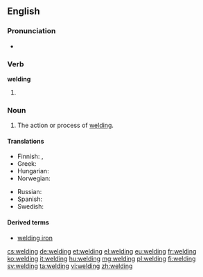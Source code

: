 ==English==
{{wikipedia}}

===Pronunciation===
* {{rhymes|ɛldɪŋ}}

===Verb===
'''welding'''

# {{present participle of|weld}}

===Noun===
{{en-noun}}

# The action or process of [[weld#Verb|welding]].

====Translations====
{{trans-top|action or process of welding}}
* Finnish: {{t-|fi|hitsaaminen}}, {{t-|fi|hitsaus}}
* Greek: {{t+|el|συγκόλληση|f|tr=sygkóllisi}}
* Hungarian: {{t+|hu|hegesztés}}
* Norwegian: {{t-|no|sveising|m}}
{{trans-mid}}
* Russian: {{t+|ru|сварка|f|tr=svárka|sc=Cyrl}}
* Spanish: {{t+|es|soldadura}}
* Swedish: {{t-|sv|svetsning|c}}
{{trans-bottom}}

====Derived terms====
* [[welding iron]]

[[cs:welding]]
[[de:welding]]
[[et:welding]]
[[el:welding]]
[[eu:welding]]
[[fr:welding]]
[[ko:welding]]
[[it:welding]]
[[hu:welding]]
[[mg:welding]]
[[pl:welding]]
[[fi:welding]]
[[sv:welding]]
[[ta:welding]]
[[vi:welding]]
[[zh:welding]]